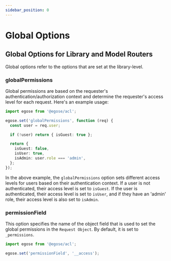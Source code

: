 ```yaml
---
sidebar_position: 0
---
```


# Global Options

## Global Options for Library and Model Routers

Global options refer to the options that are set at the library-level.

### globalPermissions

Global permissions are based on the requester's authentication/authorization context and determine the requester's access level for each request. Here's an example usage:

```ts
import egose from '@egose/acl';

egose.set('globalPermissions', function (req) {
  const user = req.user;

  if (!user) return { isGuest: true };

  return {
    isGuest: false,
    isUser: true,
    isAdmin: user.role === 'admin',
  };
});
```

In the above example, the `globalPermissions` option sets different access levels for users based on their authentication context. If a user is not authenticated, their access level is set to `isGuest`. If the user is authenticated, their access level is set to `isUser`, and if they have an 'admin' role, their access level is also set to `isAdmin`.

### permissionField

This option specifies the name of the object field that is used to set the global permissions in the `Request Object`. By default, it is set to `_permissions`.

```ts
import egose from '@egose/acl';

egose.set('permissionField', '__access');
```
